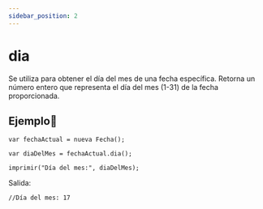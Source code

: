 ```yaml
---
sidebar_position: 2
---
```



# dia

Se utiliza para obtener el día del mes de una fecha específica. Retorna un número entero que representa el día del mes (1-31) de la fecha proporcionada.

## Ejemplo📝

```dummy
var fechaActual = nueva Fecha();

var diaDelMes = fechaActual.dia();

imprimir("Día del mes:", diaDelMes);

```
Salida:

```dummy
//Día del mes: 17
```
